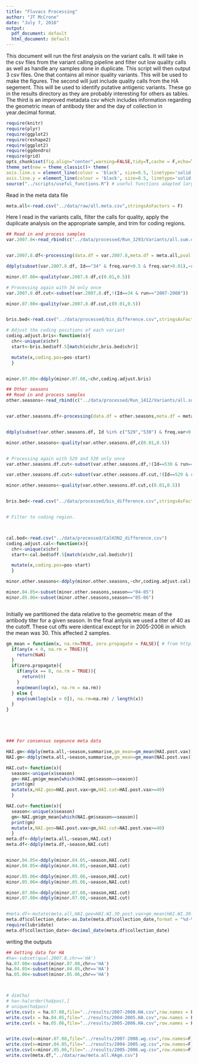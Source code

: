 ```yaml
---
title: "Fluvacs Processing"
author: "JT McCrone"
date: "July 7, 2016"
output:
  pdf_document: default
  html_document: default
---
```


This document will run the first analysis on the variant calls. It will take in the csv files from the variant calling pipeline and filter out low quality calls as well as handle any samples done in duplicate. This script will then output 3 csv files. One that contains all minor quality variants. This will be used to make the figures. The second will just include quality calls from the HA segement. This will be used to identify putative antigenic variants. These go in the results directory as they are probably interesting for others as tables. The third is an improved metadata csv which includes information regarding the geometric mean of antibody titer and the day of collection in year.decimal format.
```r
require(knitr)
require(plyr)
require(ggplot2)
require(reshape2)
require(ggplot2)
require(ggdendro)
require(grid)
opts_chunk$set(fig.align="center",warning=FALSE,tidy=T,cache = F,echo=T)
theme_set(new = theme_classic()+ theme(
axis.line.x = element_line(colour = 'black', size=0.5, linetype='solid'),
axis.line.y = element_line(colour = 'black', size=0.5, linetype='solid'))) # to make nice plots
source("../scripts/useful_functions.R") # useful functions adapted largley from HIVE work
```

Read in the meta data file
```r
meta.all<-read.csv("../data/raw/all.meta.csv",stringsAsFactors = F)
```

Here I read in the variants calls, filter the calls for quality, apply the duplicate analysis on the appropriate sample, and trim for coding regions.

```r
## Read in and process samples
var.2007.8<-read_rbind(c("../data/processed/Run_1293/Variants/all.sum.csv","../data/processed/Run_1304/Variants/all.sum.csv","../data/processed/2007-2008/Variants/all.sum.csv"),c("Run_1293","Run_1304","2007-2008"))


var.2007.8.df<-processing(data.df = var.2007.8,meta.df = meta.all,pval = 0.01,phred = 35,mapq = 30,read_cut = c(32,94),gc=1e3)

ddply(subset(var.2007.8.df, Id=="34" & freq.var<0.5 & freq.var>0.01),~run,summarize, length(mutation))

minor.07.08<-quality(var.2007.8.df,c(0.01,0.5))

# Processing again with 34 only once
var.2007.8.df.cut<-subset(var.2007.8.df,!(Id==34 & run=="2007-2008"))

minor.07.08<-quality(var.2007.8.df.cut,c(0.01,0.5))


bris.bed<-read.csv("../data/processed/bis_difference.csv",stringsAsFactors = F,comment.char = "#") 

# Adjust the coding positions of each variant
coding.adjust.bris<-function(x){
  chr<-unique(x$chr)
  start<-bris.bed$off.5[match(x$chr,bris.bed$chr)]

  mutate(x,coding.pos=pos-start)
  }


minor.07.08<-ddply(minor.07.08,~chr,coding.adjust.bris)

## Other seasons
## Read in and process samples
other.seasons<-read_rbind(c("../data/processed/Run_1412/Variants/all.sum.csv","../data/processed/2005-2006/Variants/all.sum.csv","../data/processed/2004-2005/Variants/all.sum.csv"),c("Run_1412","2005-2006","2004-2005"))


var.other.seasons.df<-processing(data.df = other.seasons,meta.df = meta.all,pval = 0.01,phred = 35,mapq = 30,read_cut = c(32,94),gc=1e3)


ddply(subset(var.other.seasons.df, Id %in% c("529","530") & freq.var<0.5 & freq.var>0.01),~run+Id,summarize, length(mutation))

minor.other.seasons<-quality(var.other.seasons.df,c(0.01,0.5))


# Processing again with 529 and 530 only once
var.other.seasons.df.cut<-subset(var.other.seasons.df,!(Id==530 & run=="2005-2006"))

var.other.seasons.df.cut<-subset(var.other.seasons.df.cut,!(Id==529 & run=="2005-2006"))

minor.other.seasons<-quality(var.other.seasons.df.cut,c(0.01,0.5))


bris.bed<-read.csv("../data/processed/bis_difference.csv",stringsAsFactors = F,comment.char = "#") 


# Filter to coding region.



cal.bed<-read.csv("../data/processed/CalH3N2_difference.csv")
coding.adjust.cal<-function(x){
  chr<-unique(x$chr)
  start<-cal.bed$off.5[match(x$chr,cal.bed$chr)]

  mutate(x,coding.pos=pos-start)
  }

minor.other.seasons<-ddply(minor.other.seasons,~chr,coding.adjust.cal)

minor.04.05<-subset(minor.other.seasons,season=="04-05")
minor.05.06<-subset(minor.other.seasons,season=="05-06")



```

Initially we partitioned the data relative to the geometric mean of the antibody titer for a given season. In the final anlysis we used a titer of 40 as the cutoff. These cut offs were identical except for in 2005-2006 in which the mean was 30. This affected 2 samples.
```r
gm_mean = function(x, na.rm=TRUE, zero.propagate = FALSE){ # from http://stackoverflow.com/questions/2602583/geometric-mean-is-there-a-built-in
  if(any(x < 0, na.rm = TRUE)){
    return(NaN)
  }
  if(zero.propagate){
    if(any(x == 0, na.rm = TRUE)){
      return(0)
    }
    exp(mean(log(x), na.rm = na.rm))
  } else {
    exp(sum(log(x[x > 0]), na.rm=na.rm) / length(x))
  }
}





### For consensus seqeunce meta data

HAI.gm<-ddply(meta.all,~season,summarise,gm_mean=gm_mean(HAI.post.vax))
NAI.gm<-ddply(meta.all,~season,summarise,gm_mean=gm_mean(NAI.post.vax))

HAI.cut<-function(x){
  season<-unique(x$season)
  gm<-HAI.gm$gm_mean[which(HAI.gm$season==season)]
  print(gm)
  mutate(x,HAI.geo=HAI.post.vax>gm,HAI.cut=HAI.post.vax>=40)
  }

NAI.cut<-function(x){
  season<-unique(x$season)
  gm<-NAI.gm$gm_mean[which(NAI.gm$season==season)]
  print(gm)
  mutate(x,NAI.geo=NAI.post.vax>gm,NAI.cut=NAI.post.vax>=40)
  }
meta.df<-ddply(meta.all,~season,HAI.cut)
meta.df<-ddply(meta.df,~season,NAI.cut)


minor.04.05<-ddply(minor.04.05,~season,HAI.cut)
minor.04.05<-ddply(minor.04.05,~season,NAI.cut)

minor.05.06<-ddply(minor.05.06,~season,HAI.cut)
minor.05.06<-ddply(minor.05.06,~season,NAI.cut)

minor.07.08<-ddply(minor.07.08,~season,HAI.cut)
minor.07.08<-ddply(minor.07.08,~season,NAI.cut)


#meta.df<-mutate(meta.all,HAI.geo=HAI.WI.30.post.vax>gm_mean(HAI.WI.30.post.vax),NAI.geo=NAI.WI.30.post.vax>gm_mean(NAI.WI.30.post.vax))
meta.df$collection_date<-as.Date(meta.df$collection_date,format = "%d-%b-%y")
require(lubridate)
meta.df$collection_date<-decimal_date(meta.df$collection_date)


```

writing the outputs

```r
## Getting data for HA
#ha<-subset(qual.2007.8,chr=='HA')
ha.07.08<-subset(minor.07.08,chr=='HA')
ha.04.05<-subset(minor.04.05,chr=='HA')
ha.05.06<-subset(minor.05.06,chr=='HA')



# dim(ha)
# ha<-ha[order(ha$pos),]
# unique(ha$pos)
write.csv(x = ha.07.08,file="../results/2007-2008.HA.csv",row.names = F)
write.csv(x = ha.04.05,file="../results/2004-2005.HA.csv",row.names = F)
write.csv(x = ha.05.06,file="../results/2005-2006.HA.csv",row.names = F)


write.csv(x=minor.07.08,file="../results/2007-2008.wg.csv",row.names=F)
write.csv(x=minor.04.05,file="../results/2004-2005.wg.csv",row.names=F)
write.csv(x=minor.05.06,file="../results/2005-2006.wg.csv",row.names=F)
write.csv(meta.df,"../data/raw/meta.all.HAgm.csv") 
```


